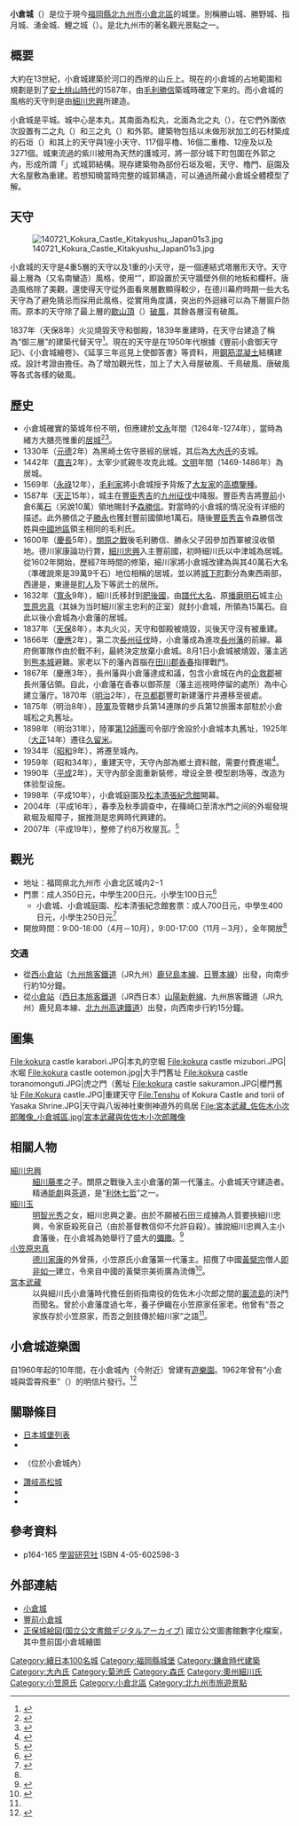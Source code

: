 {{日本城郭概要表|
img =Image:Kokura castle from the Japanese garden.jpg|
img_capt = 小倉城庭園與重建的天守|
img_width=275px|
tower_struct = 連結式層塔型4重5階（1609年建，非現存）<br />（1959年再以RC結構重建）|
name = 小倉城|
pref = 福岡縣|
nihongo=小倉城|
hiragana=こくらじょう|
romaji=Kokura-jō|
ar_called = 勝山城、指月城|
struct = 輪郭式平城|
builders = 細川忠興|
revamp = {{link-ja|小笠原氏|小笠原氏}}|
rulers = [[細川氏|細川氏]]、小笠原氏|
reject_y = 慶应2年（1866年）|
remains = 石垣、堀
|rebuilding things = 天守、模擬櫓、庭園|
location = {{Coord|33|53|4.0|N|130|52|27.32|E|scale:10000}}|
}}

'''小倉城'''（{{Jpn|j=小倉城|rm=kokura-jō|f=t}}）是位于現今[[福岡縣|福岡縣]][[北九州市|北九州市]][[小倉北區|小倉北區]]的城堡。別稱勝山城、勝野城、指月城、湧金城、鯉之城（{{lang-ja|鯉ノ城}}）。是北九州市的著名觀光景點之一。

== 概要 ==
大約在13世紀，小倉城建築於{{link-ja|紫川|紫川}}河口的西岸的山丘上。現在的小倉城的占地範圍和規劃是到了[[安土桃山時代|安土桃山時代]]的1587年，由[[毛利勝信|毛利勝信]]築城時確定下來的。而小倉城的{{link-ja|南蠻造|唐造}}風格的天守則是由[[細川忠興|細川忠興]]所建造。

小倉城是{{link-ja|梯郭式|梯郭式}}平城。城中心是本丸，其南面為松丸，北面為北之丸（{{lang-ja|北の丸}}），在它們外圍依次設置有二之丸（{{lang-ja|二の丸}}）和三之丸（{{lang-ja|三の丸}}）和外郭。建築物包括以未做形狀加工的石材築成的石垣（{{lang-ja|野面積み}}）和其上的天守與1座小天守、117個平櫓、16個二重櫓、12座{{link-ja|櫓門|櫓門}}及以及3271個{{link-ja|狹間|狹間}}。城東流過的紫川被用為天然的護城河，將一部分城下町包圍在外郭之內，形成所謂「{{lang|ja|{{link-ja|総構え|総構え}}}}」式城郭結構。現存建築物為部份石垣及堀，天守、櫓門、庭園及大名屋敷為重建。若想知曉當時完整的城郭構造，可以通過{{link-ja|北九州市立自然史・歷史博物館|北九州市立いのちのたび博物館}}所藏小倉城全體模型了解。

== 天守 ==
[[File:140721_Kokura_Castle_Kitakyushu_Japan01s3.jpg|thumb]]

小倉城的天守是4重5層的天守以及1重的小天守，是一個連結式塔層形天守。天守最上層為{{link-ja|唐造|唐造}}（又名南蠻造）風格，使用“{{lang|ja|外廻縁}}”，即設置於天守牆壁外侧的地板和欄杆。唐造風格除了美觀，還使得天守從外面看來層數顯得較少，在德川幕府時期一些大名天守為了避免猜忌而採用此風格，從實用角度講，突出的外迴緣可以為下層窗戶防雨。原本的天守除了最上層的[[歇山頂|歇山頂]]（{{lang-ja|入母屋}}）[[博風板|破風]]，其餘各層沒有破風。

1837年（天保8年）火災燒毀天守和御殿，1839年重建時，在天守台建造了稱為“御三層”的建築代替天守<ref>{{cite book|author = 西ヶ谷恭弘 | title = 復原 名城天守 | publisher = 学習研究社 | year = 1996年 | language = ja}}</ref>。現在的天守是在1950年代根據《豐前小倉御天守記》、《小倉城繪卷》、《延享三年巡見上使御答書》等資料，用[[鋼筋混凝土|鋼筋混凝土]]結構建成。設計考證由{{link-ja|藤岡通夫|藤岡通夫}}擔任。為了增加觀光性，加上了大入母屋破風、千鳥破風、唐破風等各式各樣的破風。

== 歷史 ==
* 小倉城確實的築城年份不明，但應建於[[文永|文永]]年間（1264年-1274年），當時為緒方大膳亮惟重的[[居城|居城]]<ref>{{Cite web |url = http://www.asahi-net.or.jp/~qb2t-nkns/kokura.htm |title = 豊前 小倉城／歴史 |author =  |date =  |publisher =  |language = ja |accessdate = 2015年7月28日 |quote =  |archive-date = 2020年8月26日 |archive-url = https://web.archive.org/web/20200826002625/http://www.asahi-net.or.jp/~qb2t-nkns/kokura.htm |dead-url = no }}</ref><ref name=GeoKokura>{{Cite web |url = http://www.geocities.jp/y_ujoh/kojousi.kokura.htm |title = 小倉城（こくら） |author =  |date =  |publisher =  |language = ja |accessdate = 2015年7月28日 |quote =  |archive-url = https://web.archive.org/web/20160108103023/http://www.geocities.jp/y_ujoh/kojousi.kokura.htm |archive-date = 2016年1月8日 |dead-url = yes }}</ref>。
* 1330年（[[元德|元德]]2年）為黑崎土佐守景經的居城，其后為[[大內氏|大內氏]]的支城。
* 1442年（[[嘉吉|嘉吉]]2年），太宰少贰親冬攻克此城。[[文明_(後土御門天皇)|文明]]年間（1469-1486年）為{{link-ja|菊池氏|菊池氏}}居城。
* 1569年（[[永祿|永祿]]12年），[[毛利家|毛利家]]將小倉城授予背叛了[[大友氏|大友家]]的[[高橋鑒種|高橋鑒種]]。
* 1587年（[[天正_(日本)|天正]]15年），城主{{link-ja|高橋元種|高橋元種}}在[[豐臣秀吉|豐臣秀吉]]的[[九州征伐|九州征伐]]中降服。豐臣秀吉將[[豐前國|豐前]]小倉6萬[[石高|石]]（另說10萬）領地賜封予[[毛利勝信|森勝信]]。對當時的小倉城的情况没有详细的描述。此外勝信之子[[毛利勝永|勝永]]也獲封豐前國領地1萬石。隨後[[豐臣秀吉|豐臣秀吉]]令森勝信改姓與[[中国地方|中國地區]]領主相同的毛利氏。
* 1600年（[[慶長|慶長]]5年），[[關原之戰|關原之戰]]後毛利勝信、勝永父子因參加西軍被沒收領地。德川家康論功行賞，[[細川忠興|細川忠興]]入主豐前國，初時細川氏以中津城為居城。從1602年開始，歷經7年時間的修築，細川家將小倉城改建為與其40萬石大名（準確說來是39萬9千石）地位相稱的居城，並以{{link-ja|紫川|紫川}}將[[城下町|城下町]]劃分為東西兩部，西邊是{{link-ja|武家屋敷|武家屋敷}}，東邊是[[町人|町人]]及下等武士的居所。
* 1632年（[[寬永|寬永]]9年），細川氏移封到[[肥後國|肥後國]]，由[[譜代大名|譜代大名]]、原[[播磨|播磨]][[明石城|明石]]城主[[小笠原忠真|小笠原忠真]]（其妹为当时細川家主忠利的正室）就封小倉城，所領為15萬石。自此以後小倉城為{{link-ja|小笠原氏|小笠原氏}}小倉藩的居城。
* 1837年（[[天保_(日本)|天保]]8年），本丸火災，天守和御殿被燒毀，災後天守沒有被重建。
* 1866年（[[慶應|慶應]]2年），第二次[[長州征伐|長州征伐]]時，小倉藩成為進攻[[長州藩|長州藩]]的前線。幕府側軍隊作由於戰不利，最終決定放棄小倉城。8月1日小倉城被燒毀，藩主逃到[[熊本城|熊本城]]避難。家老以下的藩內首腦在[[田川郡|田川郡]][[香春町|香春]]指揮戰鬥。
* 1867年（慶應3年），長州藩與小倉藩達成和議，包含小倉城在內的[[企救郡|企救郡]]被長州藩佔領。自此，小倉藩在香春以御茶屋（藩主巡視時停留的處所）為中心建立藩庁。1870年（[[明治|明治]]2年），在[[京都郡|京都郡]]豐町新建藩庁并遷移至彼處。
* 1875年（明治8年），[[大日本帝國陸軍|陸軍]]{{link-ja|步兵第14連隊|歩兵第14連隊}}及管轄步兵第14連隊的步兵第12旅團本部駐於小倉城松之丸舊址。
* 1898年（明治31年），陸軍[[第12師團|第12師團]]司令部庁舍設於小倉城本丸舊址，1925年（[[大正|大正]]14年）遷往[[久留米|久留米]]。
* 1934年（[[昭和|昭和]]9年），將{{link-ja|城外鋳物師町的八坂神社|八坂神社 (北九州市)}}遷至城內。
* 1959年（昭和34年），重建天守，天守內部為鄉土資料館，需要付費進場<ref>{{Cite web |url=http://www.ajkj.jp/ajkj/fukuoka/kitakyusyu/kanko/kokurajyo/kokurajyo.html |title=小倉城 北九州觀光 九州 |access-date=2008-12-08 |archive-date=2009-04-14 |archive-url=https://web.archive.org/web/20090414110657/http://www.ajkj.jp/ajkj/fukuoka/kitakyusyu/kanko/kokurajyo/kokurajyo.html |dead-url=no }}</ref>。
* 1990年（[[平成|平成]]2年），天守內部全面重新裝修，增设全景·模型剧场等，改造为体验型设施。
* 1998年（平成10年），小倉城庭園及[[松本清張|松本清張]][[紀念館|紀念館]]開幕。
* 2004年（平成16年），春季及秋季調查中，在篠崎口至清水門之间的外堀發現畝堀及堀障子，据推测是忠興時代興建的。
* 2007年（平成19年），整修了约8万枚屋瓦。<ref name=Chronology>{{Cite web |url = http://www.kokura-castle.jp/about/chronology.php |title = 小倉城について／小倉城略年譜（概要） |author =  |date =  |publisher =  |language = ja |accessdate = 2015年7月28日 |quote =  |archive-url = https://web.archive.org/web/20150720001437/http://www.kokura-castle.jp/about/chronology.php |archive-date = 2015年7月20日 |dead-url = yes }}</ref>

== 觀光 ==
* 地址：福岡県北九州市 小倉北区城内2−1
* 門票：成人350日元，中學生200日元，小學生100日元<ref name=About>{{Cite web |url = http://www.kokura-castle.jp/about/ |title = 小倉城について |author =  |date =  |publisher =  |language = ja |accessdate = 2015年7月28日 |quote =  |archive-date = 2017年5月15日 |archive-url = https://web.archive.org/web/20170515040932/http://www.kokura-castle.jp/about/ |dead-url = no }}</ref>
** 小倉城、小倉城庭園、松本清張紀念館套票：成人700日元，中學生400日元，小學生250日元<ref name=Teien>{{Cite web|url =http://www2.kid.ne.jp/teien/kannaiannai/information/information.html|title =庭園のご案内|author =|date =|publisher =|language =ja|accessdate =2015年7月28日|quote =|deadurl =yes|archiveurl =https://web.archive.org/web/20150707184238/http://www2.kid.ne.jp/teien/kannaiannai/information/information.html|archivedate =2015年7月7日}}</ref>
* 開放時間：9:00-18:00（4月－10月），9:00-17:00（11月－3月），全年開放<ref name = About></ref>

=== 交通 ===
* 從[[西小倉站|西小倉站]]（[[九州旅客鐵道|九州旅客鐵道]]（JR九州）[[鹿兒島本線|鹿兒島本線]]、[[日豐本線|日豐本線]]）出發，向南步行約10分鐘。
* 從[[小倉站_(福岡縣)|小倉站]]（[[西日本旅客鐵道|西日本旅客鐵道]]（JR西日本）[[山陽新幹線|山陽新幹線]]、九州旅客鐵道（JR九州）鹿兒島本線、[[北九州高速鐵道|北九州高速鐵道]]）出發，向西南步行約15分鐘。

== 圖集 ==
<Gallery>
File:kokura castle karabori.JPG|本丸的空堀
File:kokura castle mizubori.JPG|水堀
File:kokura castle ootemon.jpg|大手門舊址
File:kokura castle toranomonguti.JPG|虎之門（{{lang-ja|虎ノ門}}舊址
File:kokura castle sakuramon.JPG|櫻門舊址
File:Kokura castle.JPG|重建天守
File:Tenshu of Kokura Castle and torii of Yasaka Shrine.JPG|天守與八坂神社東側神道外的鳥居
File:宮本武藏_佐佐木小次郎雕像_小倉城區.jpg|宮本武藏與佐佐木小次郎雕像
</Gallery>
{{Wide image|Kokura Castle Panoramic.jpg|1000px|自東北方拍攝的全景照片}}

== 相關人物 ==
; [[細川忠興|細川忠興]]
: [[細川藤孝|細川藤孝]]之子。關原之戰後入主小倉藩的第一代藩主。小倉城天守建造者。精通[[能劇|能劇]]與[[茶道|茶道]]，是“[[利休七哲|利休七哲]]”之一。
; [[細川玉|細川玉]]
: [[明智光秀|明智光秀]]之女，細川忠興之妻。由於不願被石田三成擄為人質要挾細川忠興，令家臣殺死自己（由於基督教信仰不允許自殺）。據說細川忠興入主小倉藩後，在小倉城為她舉行了盛大的[[彌撒|彌撒]]。<ref name=Meijin>{{Cite web |url = http://www.kokura-castle.jp/about/person.php |title = 小倉城について／小倉城所縁のひとびと |author =  |date =  |publisher =  |language = ja |accessdate = 2015年7月28日 |quote =  |archive-url = https://web.archive.org/web/20150720001445/http://www.kokura-castle.jp/about/person.php |archive-date = 2015年7月20日 |dead-url = yes }}</ref>
; [[小笠原忠真|小笠原忠真]]
: [[德川家康|德川家康]]的外曾孫，小笠原氏小倉藩第一代藩主。招攬了中國[[黃檗宗|黃檗宗]]僧人[[即非如一|即非如一]]建立{{link-ja|廣壽山福聚寺|福聚寺 (北九州市)}}，令來自中國的黃檗宗美術廣為流傳<ref name=Kitakyushu>{{Cite web |url = http://www.city.kitakyushu.lg.jp/kokurakita/file_0082.html |title = 小倉城と小倉藩 |author =  |date =  |publisher =  |language = ja |accessdate = 2015年7月28日 |quote =  |archive-date = 2021年1月15日 |archive-url = https://web.archive.org/web/20210115190231/https://www.city.kitakyushu.lg.jp/kokurakita/file_0082.html |dead-url = no }}</ref>。
; [[宮本武藏|宮本武藏]]
: 以與細川氏小倉藩時代擔任劍術指南役的佐佐木小次郎之間的[[巖流島|巖流島]]的決鬥而聞名。曾於小倉藩度過七年，養子伊織在小笠原家任家老。他曾有“吾之家族存於小笠原家，而吾之劍技傳於細川家”之語<ref name=Meijin></ref>。

== 小倉城遊樂園 ==
自1960年起的10年間，在小倉城內（今{{link-ja|北九州市役所|北九州市役所}}附近）曾建有[[遊樂園|遊樂園]]。1962年曾有“小倉城與雲霄飛車”（{{lang-ja|小倉城とジェットコースター}}）的明信片發行。<ref> {{cite book | author = 益田啓一郎 | title = ふくおか絵葉書浪漫 | isbn = 4-87415-491-3 | publisher = 海鳥社 | pages = 91頁 | language = ja}}</ref>

== 關聯條目 ==
* [[日本城堡列表|日本城堡列表]]
* {{link-ja|勝山公園|勝山公園 (北九州市)}}
* {{link-ja|八坂神社 (北九州市)|八坂神社_(北九州市)|八坂神社}} （位於小倉城內）
* [[高松城_(讚岐国)|讚岐高松城]]
* {{link-ja|北九州市公所|北九州市役所}}
* {{link-ja|小倉祇園太鼓|小倉祇園太鼓}}

== 參考資料 ==
{{refbegin}}
{{Reflist}}
{{refend}}

*{{lang|ja|図説・日本名城集―決定版}}p164-165 [[學習研究社|學習研究社]] ISBN 4-05-602598-3

== 外部連結 ==
{{commonscat|Kokura Castle}}
*[http://www.kokura-castle.jp/ 小倉城] {{Wayback|url=http://www.kokura-castle.jp/ |date=20210131105522 }}
*[http://www.asahi-net.or.jp/~qb2t-nkns/kokura.htm 豐前小倉城] {{Wayback|url=http://www.asahi-net.or.jp/~qb2t-nkns/kokura.htm |date=20200826002625 }}
*[https://web.archive.org/web/20150905100437/http://www.digital.archives.go.jp/gallery/view/category/categoryArchives/0200000000/0203000000 正保城絵図(国立公文書館デジタルアーカイブ)] 國立公文圖書館數字化檔案，其中豊前国小倉城繪圖

{{續日本100名城}}

[[Category:續日本100名城|Category:續日本100名城]]
[[Category:福岡縣城堡|Category:福岡縣城堡]]
[[Category:鎌倉時代建築|Category:鎌倉時代建築]]
[[Category:大內氏|Category:大內氏]]
[[Category:菊池氏|Category:菊池氏]]
[[Category:森氏|Category:森氏]]
[[Category:奧州細川氏|Category:奧州細川氏]]
[[Category:小笠原氏|Category:小笠原氏]]
[[Category:小倉北區|Category:小倉北區]]
[[Category:北九州市旅遊景點|Category:北九州市旅遊景點]]